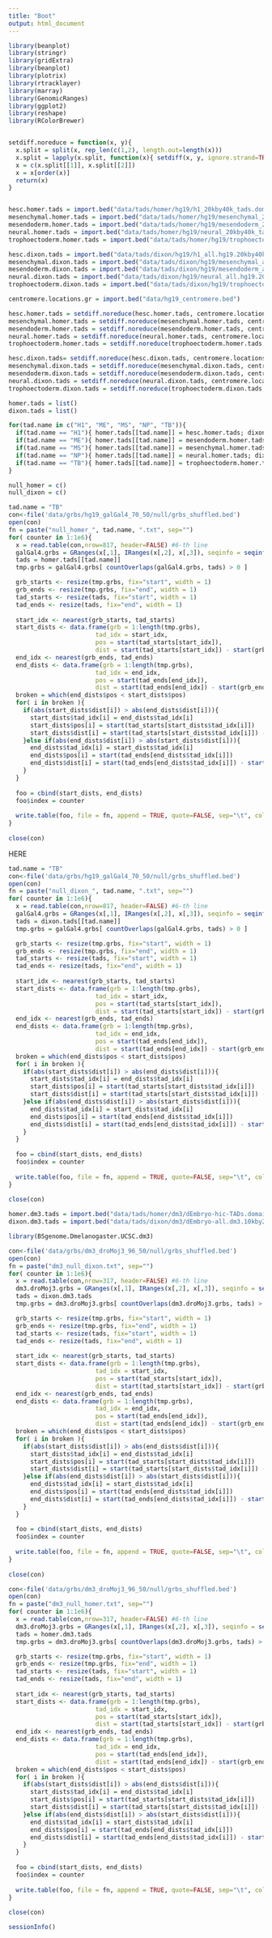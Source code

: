 ```yaml
---
title: "Boot"
output: html_document
---
```


```r

library(beanplot)
library(stringr)
library(gridExtra)
library(beanplot)
library(plotrix)
library(rtracklayer)
library(marray)
library(GenomicRanges)
library(ggplot2)
library(reshape)
library(RColorBrewer)


setdiff.noreduce = function(x, y){
  x.split = split(x, rep_len(c(1,2), length.out=length(x)))
  x.split = lapply(x.split, function(x){ setdiff(x, y, ignore.strand=TRUE)})
  x = c(x.split[[1]], x.split[[2]])
  x = x[order(x)]
  return(x)
}


hesc.homer.tads = import.bed("data/tads/homer/hg19/h1_20kby40k_tads.domains.bed", genome="hg19")
mesenchymal.homer.tads = import.bed("data/tads/homer/hg19/mesenchymal_20kby40k_tads.domains.bed", genome="hg19")
mesendoderm.homer.tads = import.bed("data/tads/homer/hg19/mesendoderm_20kby40k_tads.domains.bed", genome="hg19")
neural.homer.tads = import.bed("data/tads/homer/hg19/neural_20kby40k_tads.domains.bed", genome="hg19")
trophoectoderm.homer.tads = import.bed("data/tads/homer/hg19/trophoectoderm_20kby40k_tads.domains.bed", genome="hg19")

hesc.dixon.tads = import.bed("data/tads/dixon/hg19/h1_all.hg19.20kby40k.all.finaldomaincalls.bed", genome="hg19")
mesenchymal.dixon.tads = import.bed("data/tads/dixon/hg19/mesenchymal_all.hg19.20kby40k.all.finaldomaincalls.bed", genome="hg19")
mesendoderm.dixon.tads = import.bed("data/tads/dixon/hg19/mesendoderm_all.hg19.20kby40k.all.finaldomaincalls.bed", genome="hg19")
neural.dixon.tads = import.bed("data/tads/dixon/hg19/neural_all.hg19.20kby40k.all.finaldomaincalls.bed", genome="hg19")
trophoectoderm.dixon.tads = import.bed("data/tads/dixon/hg19/trophoectoderm_all.hg19.20kby40k.all.finaldomaincalls.bed", genome="hg19")

centromere.locations.gr = import.bed("data/hg19_centromere.bed")

hesc.homer.tads = setdiff.noreduce(hesc.homer.tads, centromere.locations.gr)
mesenchymal.homer.tads = setdiff.noreduce(mesenchymal.homer.tads, centromere.locations.gr)
mesendoderm.homer.tads = setdiff.noreduce(mesendoderm.homer.tads, centromere.locations.gr)
neural.homer.tads = setdiff.noreduce(neural.homer.tads, centromere.locations.gr)
trophoectoderm.homer.tads = setdiff.noreduce(trophoectoderm.homer.tads, centromere.locations.gr)

hesc.dixon.tads= setdiff.noreduce(hesc.dixon.tads, centromere.locations.gr)
mesenchymal.dixon.tads = setdiff.noreduce(mesenchymal.dixon.tads, centromere.locations.gr)
mesendoderm.dixon.tads = setdiff.noreduce(mesendoderm.dixon.tads, centromere.locations.gr)
neural.dixon.tads = setdiff.noreduce(neural.dixon.tads, centromere.locations.gr)
trophoectoderm.dixon.tads = setdiff.noreduce(trophoectoderm.dixon.tads, centromere.locations.gr)
```

```r

homer.tads = list()
dixon.tads = list()

for(tad.name in c("H1", "ME", "MS", "NP", "TB")){
  if(tad.name == "H1"){ homer.tads[[tad.name]] = hesc.homer.tads; dixon.tads[[tad.name]] = hesc.dixon.tads }
  if(tad.name == "ME"){ homer.tads[[tad.name]] = mesendoderm.homer.tads; dixon.tads[[tad.name]] = mesendoderm.dixon.tads }
  if(tad.name == "MS"){ homer.tads[[tad.name]] = mesenchymal.homer.tads; dixon.tads[[tad.name]] = mesenchymal.dixon.tads }
  if(tad.name == "NP"){ homer.tads[[tad.name]] = neural.homer.tads; dixon.tads[[tad.name]] = neural.dixon.tads }
  if(tad.name == "TB"){ homer.tads[[tad.name]] = trophoectoderm.homer.tads; dixon.tads[[tad.name]] = trophoectoderm.dixon.tads }
}

null_homer = c()
null_dixon = c()
```



```r
tad.name = "TB"
con<-file('data/grbs/hg19_galGal4_70_50/null/grbs_shuffled.bed')
open(con)
fn = paste("null_homer_", tad.name, ".txt", sep="")
for( counter in 1:1e6){
  x = read.table(con,nrow=817, header=FALSE) #6-th line
  galGal4.grbs = GRanges(x[,1], IRanges(x[,2], x[,3]), seqinfo = seqinfo(Hsapiens))
  tads = homer.tads[[tad.name]]
  tmp.grbs = galGal4.grbs[ countOverlaps(galGal4.grbs, tads) > 0 ]

  grb_starts <- resize(tmp.grbs, fix="start", width = 1)
  grb_ends <- resize(tmp.grbs, fix="end", width = 1)
  tad_starts <- resize(tads, fix="start", width = 1)
  tad_ends <- resize(tads, fix="end", width = 1)
  
  start_idx <- nearest(grb_starts, tad_starts)
  start_dists <- data.frame(grb = 1:length(tmp.grbs), 
                        tad_idx = start_idx, 
                        pos = start(tad_starts[start_idx]),
                        dist = start(tad_starts[start_idx]) - start(grb_starts))
  end_idx <- nearest(grb_ends, tad_ends)
  end_dists <- data.frame(grb = 1:length(tmp.grbs), 
                        tad_idx = end_idx, 
                        pos = start(tad_ends[end_idx]),
                        dist = start(tad_ends[end_idx]) - start(grb_ends))
  broken = which(end_dists$pos < start_dists$pos)
  for( i in broken ){
    if(abs(start_dists$dist[i]) > abs(end_dists$dist[i])){
      start_dists$tad_idx[i] = end_dists$tad_idx[i]
      start_dists$pos[i] = start(tad_starts[start_dists$tad_idx[i]])
      start_dists$dist[i] = start(tad_starts[start_dists$tad_idx[i]]) - start(grb_starts[start_dists$grb[i]])
    }else if(abs(end_dists$dist[i]) > abs(start_dists$dist[i])){
      end_dists$tad_idx[i] = start_dists$tad_idx[i]
      end_dists$pos[i] = start(tad_ends[end_dists$tad_idx[i]])
      end_dists$dist[i] = start(tad_ends[end_dists$tad_idx[i]]) - start(grb_ends[end_dists$grb[i]])
    }
  }
  
  foo = cbind(start_dists, end_dists)
  foo$index = counter
  
  write.table(foo, file = fn, append = TRUE, quote=FALSE, sep="\t", col.names=FALSE, row.names=FALSE)
}
  
close(con)
```
HERE
```r
  
tad.name = "TB"
con<-file('data/grbs/hg19_galGal4_70_50/null/grbs_shuffled.bed')
open(con)
fn = paste("null_dixon_", tad.name, ".txt", sep="")
for( counter in 1:1e6){
  x = read.table(con,nrow=817, header=FALSE) #6-th line
  galGal4.grbs = GRanges(x[,1], IRanges(x[,2], x[,3]), seqinfo = seqinfo(Hsapiens))
  tads = dixon.tads[[tad.name]]
  tmp.grbs = galGal4.grbs[ countOverlaps(galGal4.grbs, tads) > 0 ]

  grb_starts <- resize(tmp.grbs, fix="start", width = 1)
  grb_ends <- resize(tmp.grbs, fix="end", width = 1)
  tad_starts <- resize(tads, fix="start", width = 1)
  tad_ends <- resize(tads, fix="end", width = 1)
  
  start_idx <- nearest(grb_starts, tad_starts)
  start_dists <- data.frame(grb = 1:length(tmp.grbs), 
                        tad_idx = start_idx, 
                        pos = start(tad_starts[start_idx]),
                        dist = start(tad_starts[start_idx]) - start(grb_starts))
  end_idx <- nearest(grb_ends, tad_ends)
  end_dists <- data.frame(grb = 1:length(tmp.grbs), 
                        tad_idx = end_idx, 
                        pos = start(tad_ends[end_idx]),
                        dist = start(tad_ends[end_idx]) - start(grb_ends))
  broken = which(end_dists$pos < start_dists$pos)
  for( i in broken ){
    if(abs(start_dists$dist[i]) > abs(end_dists$dist[i])){
      start_dists$tad_idx[i] = end_dists$tad_idx[i]
      start_dists$pos[i] = start(tad_starts[start_dists$tad_idx[i]])
      start_dists$dist[i] = start(tad_starts[start_dists$tad_idx[i]]) - start(grb_starts[start_dists$grb[i]])
    }else if(abs(end_dists$dist[i]) > abs(start_dists$dist[i])){
      end_dists$tad_idx[i] = start_dists$tad_idx[i]
      end_dists$pos[i] = start(tad_ends[end_dists$tad_idx[i]])
      end_dists$dist[i] = start(tad_ends[end_dists$tad_idx[i]]) - start(grb_ends[end_dists$grb[i]])
    }
  }
  
  foo = cbind(start_dists, end_dists)
  foo$index = counter
  
  write.table(foo, file = fn, append = TRUE, quote=FALSE, sep="\t", col.names=FALSE, row.names=FALSE)
}
  
close(con)


```





```r

homer.dm3.tads = import.bed("data/tads/homer/dm3/dEmbryo-hic-TADs.domains.bed")
dixon.dm3.tads = import.bed("data/tads/dixon/dm3/dEmbryo-all.dm3.10kby20k.all.finaldomaincalls.bed")

library(BSgenome.Dmelanogaster.UCSC.dm3)

con<-file('data/grbs/dm3_droMoj3_96_50/null/grbs_shuffled.bed')
open(con)
fn = paste("dm3_null_dixon.txt", sep="")
for( counter in 1:1e6){
  x = read.table(con,nrow=317, header=FALSE) #6-th line
  dm3.droMoj3.grbs = GRanges(x[,1], IRanges(x[,2], x[,3]), seqinfo = seqinfo(Dmelanogaster))
  tads = dixon.dm3.tads
  tmp.grbs = dm3.droMoj3.grbs[ countOverlaps(dm3.droMoj3.grbs, tads) > 0 ]

  grb_starts <- resize(tmp.grbs, fix="start", width = 1)
  grb_ends <- resize(tmp.grbs, fix="end", width = 1)
  tad_starts <- resize(tads, fix="start", width = 1)
  tad_ends <- resize(tads, fix="end", width = 1)
  
  start_idx <- nearest(grb_starts, tad_starts)
  start_dists <- data.frame(grb = 1:length(tmp.grbs), 
                        tad_idx = start_idx, 
                        pos = start(tad_starts[start_idx]),
                        dist = start(tad_starts[start_idx]) - start(grb_starts))
  end_idx <- nearest(grb_ends, tad_ends)
  end_dists <- data.frame(grb = 1:length(tmp.grbs), 
                        tad_idx = end_idx, 
                        pos = start(tad_ends[end_idx]),
                        dist = start(tad_ends[end_idx]) - start(grb_ends))
  broken = which(end_dists$pos < start_dists$pos)
  for( i in broken ){
    if(abs(start_dists$dist[i]) > abs(end_dists$dist[i])){
      start_dists$tad_idx[i] = end_dists$tad_idx[i]
      start_dists$pos[i] = start(tad_starts[start_dists$tad_idx[i]])
      start_dists$dist[i] = start(tad_starts[start_dists$tad_idx[i]]) - start(grb_starts[start_dists$grb[i]])
    }else if(abs(end_dists$dist[i]) > abs(start_dists$dist[i])){
      end_dists$tad_idx[i] = start_dists$tad_idx[i]
      end_dists$pos[i] = start(tad_ends[end_dists$tad_idx[i]])
      end_dists$dist[i] = start(tad_ends[end_dists$tad_idx[i]]) - start(grb_ends[end_dists$grb[i]])
    }
  }
  
  foo = cbind(start_dists, end_dists)
  foo$index = counter
  
  write.table(foo, file = fn, append = TRUE, quote=FALSE, sep="\t", col.names=FALSE, row.names=FALSE)
}
  
close(con)

con<-file('data/grbs/dm3_droMoj3_96_50/null/grbs_shuffled.bed')
open(con)
fn = paste("dm3_null_homer.txt", sep="")
for( counter in 1:1e6){
  x = read.table(con,nrow=317, header=FALSE) #6-th line
  dm3.droMoj3.grbs = GRanges(x[,1], IRanges(x[,2], x[,3]), seqinfo = seqinfo(Dmelanogaster))
  tads = homer.dm3.tads
  tmp.grbs = dm3.droMoj3.grbs[ countOverlaps(dm3.droMoj3.grbs, tads) > 0 ]

  grb_starts <- resize(tmp.grbs, fix="start", width = 1)
  grb_ends <- resize(tmp.grbs, fix="end", width = 1)
  tad_starts <- resize(tads, fix="start", width = 1)
  tad_ends <- resize(tads, fix="end", width = 1)
  
  start_idx <- nearest(grb_starts, tad_starts)
  start_dists <- data.frame(grb = 1:length(tmp.grbs), 
                        tad_idx = start_idx, 
                        pos = start(tad_starts[start_idx]),
                        dist = start(tad_starts[start_idx]) - start(grb_starts))
  end_idx <- nearest(grb_ends, tad_ends)
  end_dists <- data.frame(grb = 1:length(tmp.grbs), 
                        tad_idx = end_idx, 
                        pos = start(tad_ends[end_idx]),
                        dist = start(tad_ends[end_idx]) - start(grb_ends))
  broken = which(end_dists$pos < start_dists$pos)
  for( i in broken ){
    if(abs(start_dists$dist[i]) > abs(end_dists$dist[i])){
      start_dists$tad_idx[i] = end_dists$tad_idx[i]
      start_dists$pos[i] = start(tad_starts[start_dists$tad_idx[i]])
      start_dists$dist[i] = start(tad_starts[start_dists$tad_idx[i]]) - start(grb_starts[start_dists$grb[i]])
    }else if(abs(end_dists$dist[i]) > abs(start_dists$dist[i])){
      end_dists$tad_idx[i] = start_dists$tad_idx[i]
      end_dists$pos[i] = start(tad_ends[end_dists$tad_idx[i]])
      end_dists$dist[i] = start(tad_ends[end_dists$tad_idx[i]]) - start(grb_ends[end_dists$grb[i]])
    }
  }
  
  foo = cbind(start_dists, end_dists)
  foo$index = counter
  
  write.table(foo, file = fn, append = TRUE, quote=FALSE, sep="\t", col.names=FALSE, row.names=FALSE)
}
  
close(con)
```


```r
sessionInfo()
```